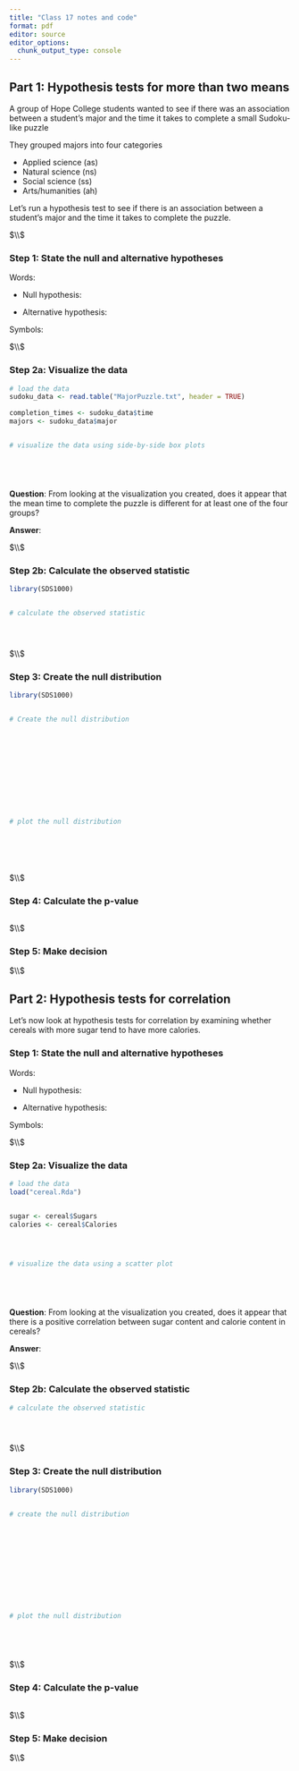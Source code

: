 ---
title: "Class 17 notes and code"
format: pdf
editor: source
editor_options: 
  chunk_output_type: console
---





## Part 1: Hypothesis tests for more than two means


A group of Hope College students wanted to see if there was an association
between a student’s major and the time it takes to complete a small Sudoku-like
puzzle


They grouped majors into four categories

* Applied science (as)
* Natural science (ns)
* Social science  (ss)
* Arts/humanities  (ah)

Let's run a hypothesis test to see if there is an association between a student's
major and the time it takes to complete the puzzle.



$\\$



### Step 1: State the null and alternative hypotheses



Words:

* Null hypothesis: 

* Alternative hypothesis: 



Symbols:  







$\\$




### Step 2a: Visualize the data

```{r sudoku_viz}

# load the data
sudoku_data <- read.table("MajorPuzzle.txt", header = TRUE)

completion_times <- sudoku_data$time
majors <- sudoku_data$major


# visualize the data using side-by-side box plots






```



**Question**: From looking at the visualization you created, does it appear that
the mean time to complete the puzzle is different for at least one of the four
groups?


**Answer**: 








$\\$




### Step 2b: Calculate the observed statistic


```{r sudoku_obs_stat}

library(SDS1000)


# calculate the observed statistic





```





$\\$





### Step 3: Create the null distribution


```{r sudoku_null_distribution}

library(SDS1000)


# Create the null distribution












# plot the null distribution







```




$\\$




### Step 4: Calculate the p-value


```{r sudoku_p_value}






```




$\\$




### Step 5: Make decision









$\\$








## Part 2: Hypothesis tests for correlation 


Let's now look at hypothesis tests for correlation by examining whether cereals
with more sugar tend to have more calories.




### Step 1: State the null and alternative hypotheses



Words:

* Null hypothesis: 

* Alternative hypothesis: 





Symbols:  








$\\$




### Step 2a: Visualize the data

```{r cereal_viz}

# load the data
load("cereal.Rda")


sugar <- cereal$Sugars
calories <- cereal$Calories




# visualize the data using a scatter plot






```



**Question**: From looking at the visualization you created, does it appear that
there is a positive correlation between sugar content and calorie content in cereals?



**Answer**: 





$\\$




### Step 2b: Calculate the observed statistic


```{r cereal_obs_stat}

# calculate the observed statistic





```



$\\$



### Step 3: Create the null distribution


```{r cereal_null_distribution}

library(SDS1000)


# create the null distribution












# plot the null distribution






```




$\\$




### Step 4: Calculate the p-value


```{r cereal_p_value}





```




$\\$





### Step 5: Make decision








$\\$






